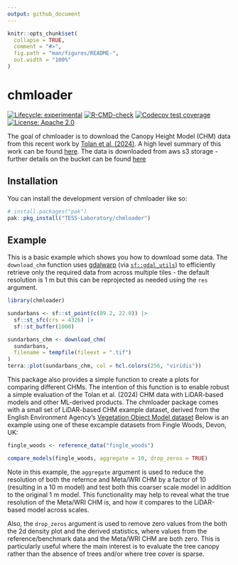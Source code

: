 ```yaml
---
output: github_document
---
```


<!-- README.md is generated from README.Rmd. Please edit that file -->

```r
knitr::opts_chunk$set(
  collapse = TRUE,
  comment = "#>",
  fig.path = "man/figures/README-",
  out.width = "100%"
)
```

# chmloader

<!-- badges: start -->
[![Lifecycle: experimental](https://img.shields.io/badge/lifecycle-experimental-orange.svg)](https://lifecycle.r-lib.org/articles/stages.html#experimental)
[![R-CMD-check](https://github.com/Permian-Global-Research/chmloader/actions/workflows/R-CMD-check.yaml/badge.svg)](https://github.com/Permian-Global-Research/chmloader/actions/workflows/R-CMD-check.yaml)
[![Codecov test coverage](https://codecov.io/gh/TESS-Laboratory/chmloader/branch/main/graph/badge.svg)](https://app.codecov.io/gh/TESS-Laboratory/chmloader?branch=main)
[![License: Apache 2.0](https://img.shields.io/badge/License-Apache_2.0-blue.svg)](https://opensource.org/license/apache-2-0)
<!-- badges: end -->

The goal of chmloader is to download the Canopy Height Model (CHM) data from 
this recent work by [Tolan et al. (2024)](https://www.sciencedirect.com/science/article/pii/S003442572300439X). 
A high level summary of this work can be found [here](https://sustainability.fb.com/blog/2024/04/22/using-artificial-intelligence-to-map-the-earths-forests/).
The data is downloaded from aws s3 storage - further details on the bucket can
be found [here](https://registry.opendata.aws/dataforgood-fb-forests/)

## Installation

You can install the development version of chmloader like so:

``` r
# install.packages("pak")
pak::pkg_install("TESS-Laboratory/chmloader")
```

## Example

This is a basic example which shows you how to download some data. The 
`download_chm` function uses [gdalwarp](https://gdal.org/programs/gdalwarp.html) 
(via [`sf::gdal_utils`](https://r-spatial.github.io/sf/reference/gdal_utils.html)) 
to efficiently retrieve only the required data  from across multiple tiles - the 
default resolution is 1 m but this can be reprojected as needed using 
the `res` argument. 

```r
library(chmloader)

sundarbans <- sf::st_point(c(89.2, 22.0)) |>
  sf::st_sfc(crs = 4326) |>
  sf::st_buffer(1000)

sundarbans_chm <- download_chm(
  sundarbans,
  filename = tempfile(fileext = ".tif")
)
terra::plot(sundarbans_chm, col = hcl.colors(256, "viridis"))
```

This package also provides a simple function to create a plots for comparing 
different CHMs. The intention of this function is to enable robust a simple 
evaluation of the Tolan et al. (2024) CHM data with LiDAR-based models and 
other ML-derived products. The chmloader package comes with a small set of 
LiDAR-based CHM example dataset, derived from the English Environment Agency's 
[Vegetation Object Model dataset](https://www.data.gov.uk/dataset/227ab487-e8f2-4cbb-b26a-9e6d3b662265/lidar-vegetation-object-model-vom)
Below is an example using one of these excample datasets from Fingle Woods, 
Devon, UK:

```r
fingle_woods <- reference_data("fingle_woods")

compare_models(fingle_woods, aggregate = 10, drop_zeros = TRUE)
```

Note in this example, the `aggregate` argument is used to reduce the resolution
of both the refernce and Meta/WRI CHM by a factor of 10 (resulting in a 10 m 
model) and test both this coarser scale model in addition to the original 1 m 
model. This functionality may help to reveal what the true resolution of the 
Meta/WRI CHM is, and how it compares to the LiDAR-based model across scales.

Also, the `drop_zeros` argument is used to remove zero values from the both
the 2d density plot and the derived statistics, where values from the reference/benchmark
data and the Meta/WRI CHM are both zero. This is particularly useful where the
main interest is to evaluate the tree canopy rather than the absence of trees 
and/or where tree cover is sparse.




